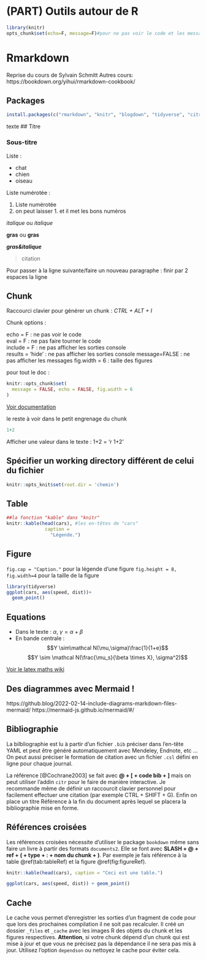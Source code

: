 # (PART) Outils autour de R {-}

```r
library(knitr)
opts_chunk$set(echo=F, message=F)#pour ne pas voir le code et les message pour tout le document
```

# Rmarkdown

Reprise du cours de Sylvain Schmitt
Autres cours:  
https://bookdown.org/yihui/rmarkdown-cookbook/  

## Packages
```r
install.packages(c("rmarkdown", "knitr", "blogdown", "tidyverse", "citr"))
```

texte
## Titre


### Sous-titre

Liste :

* chat
+ chien
- oiseau

Liste numérotée :

1. Liste numérotée
1. on peut laisser 1. et il met les bons numéros

*italique* ou _italique_

**gras** ou __gras__

_**gras&italique**_

> citation

<!--commentaire -->

Pour passer à la ligne suivante/faire un nouveau paragraphe : finir par 2 espaces la ligne  

## Chunk  

Raccourci clavier pour générer un chunk : *CTRL + ALT + I*  

Chunk options :

echo = F : ne pas voir le code  
eval = F : ne pas faire tourner le code  
include = F : ne pas afficher les sorties console  
results = 'hide' : ne pas afficher les sorties console
message=FALSE  : ne pas afficher les messages
fig.width = 6 : taille des figures

pour tout le doc :
```r
knitr::opts_chunk$set(
  message = FALSE, echo = FALSE, fig.width = 6
)
```

[Voir documentation](https://yihui.org/knitr/options/)  


le reste à voir dans le petit engrenage du chunk  
```r
1+2
```

Afficher une valeur dans le texte :
1+2 = 'r 1+2'

## Spécifier un working directory différent de celui du fichier
```r
knitr::opts_knit$set(root.dir = 'chemin')
```


## Table

```r
##la fonction "kable" dans "knitr"
knitr::kable(head(cars), #les en-têtes de "cars"
              caption = 
                "Légende.")
```


## Figure 

`fig.cap = "Caption."` pour la légende d'une figure
`fig.height = 8, fig.width=4` pour la taille de la figure


```r
library(tidyverse)
ggplot(cars, aes(speed, dist))+
  geom_point()
```

## Equations

+ Dans le texte : $\alpha$, $\gamma = \alpha + \beta$
+ En bande centrale :
$$Y \sim\mathcal N(\mu,\sigma)\frac{1}{1+e}$$
$$Y \sim \mathcal N(\frac{\mu_s}{\beta \times X}, \sigma^2)$$

[Voir le latex maths wiki](https://en.wikibooks.org/wiki/LaTeX/Mathematics)

## Des diagrammes avec Mermaid !
https://github.blog/2022-02-14-include-diagrams-markdown-files-mermaid/
https://mermaid-js.github.io/mermaid/#/

## Bibliographie

La bilbliographie est lu à partir d'un fichier `.bib` préciser dans l'en-tête YAML et peut être généré automatiquement avec Mendeley, Endnote, etc ...  
On peut aussi préciser le formation de citation avec un fichier `.csl` défini en ligne pour chaque journal.  

La référence [@Cochrane2003] se fait avec **@ + [ + code bib + ]** mais on peut utiliser l'addin `citr` pour le faire de manière interactive. Je recommande même de définir un raccourcit clavier personnel pour facilement effectuer une citation (par exemple CTRL + SHIFT + G). Enfin on place un titre Référence à la fin du document après lequel se placera la bibliographie mise en forme.

## Références croisées

Les références croisées nécessite d'utiliser le package `bookdown` même sans faire un livre à partir des formats `documents2`. Elle se font avec **SLASH + @ + ref + ( + type + : + nom du chunk + )**. Par exemple je fais référence à la table \@ref(tab:tableRef) et la figure \@ref(fig:figureRef).

```r
knitr::kable(head(cars), caption = "Ceci est une table.")
```

```r
ggplot(cars, aes(speed, dist)) + geom_point()
```

## Cache

Le cache vous permet d'enregistrer les sorties d'un fragment de code pour que lors des prochaines compilation il ne soit pas recalculer. Il créé un dossier `_files`  et `_cache` avec les images R des objets du chunk et les figures respectives. **Attention**, si votre chunk dépend d'un chunk qui est mise à jour et que vous ne précisez pas la dépendance il ne sera pas mis à jour. Utilisez l'option `dependson` ou nettoyez le cache pour éviter cela.

```r
```



